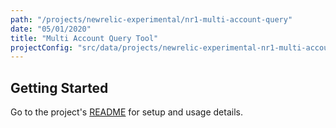 ```yaml
---
path: "/projects/newrelic-experimental/nr1-multi-account-query"
date: "05/01/2020"
title: "Multi Account Query Tool"
projectConfig: "src/data/projects/newrelic-experimental-nr1-multi-account-query.json"
---
```


## Getting Started

Go to the project's [README](https://github.com/newrelic-experimental/nr1-multi-account-query#readme) for setup and usage details.





